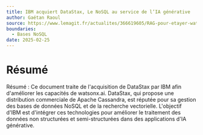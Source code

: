 ```yaml
--- 
title: IBM acquiert DataStax, Le NoSQL au service de l’IA générative
author: Gaétan Raoul
source: https://www.lemagit.fr/actualites/366619605/RAG-pour-etayer-watsonxai-IBM-jette-son-devolu-sur-DataStax
boundaries:
  - Bases NoSQL
date: 2025-02-25
---
```


# Résumé 
Résumé : Ce document traite de l'acquisition de DataStax par IBM afin d'améliorer les capacités de watsonx.ai. 
DataStax, qui propose une distribution commerciale de Apache Cassandra, est réputée pour sa gestion des bases de données NoSQL et de la recherche vectorielle. 
L'objectif d'IBM est d'intégrer ces technologies pour améliorer le traitement des données non structurées et semi-structurées dans des applications d'IA générative.
